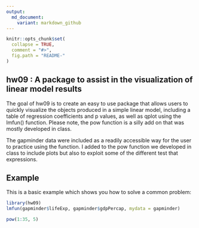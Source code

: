 ```yaml
---
output:
  md_document:
    variant: markdown_github
---
```


```r
knitr::opts_chunk$set(
  collapse = TRUE,
  comment = "#>",
  fig.path = "README-"
)
```

## hw09 : A package to assist in the visualization of linear model results

The goal of hw09 is to create an easy to use package that allows users to quickly visualize the objects produced in a simple linear model, including a table of regression coefficients and p values, as well as qplot using the lmfun() function. Please note, the pow function is a silly add on that was mostly developed in class.

The gapminder data were included as a readily accessible way for the user to practice using the function. I added to the pow function we developed in class to include plots but also to exploit some of the different test that expressions.

## Example

This is a basic example which shows you how to solve a common problem:

```r
library(hw09)
lmfun(gapminder$lifeExp, gapminder$gdpPercap, mydata = gapminder)

pow(1:35, 5)
```
